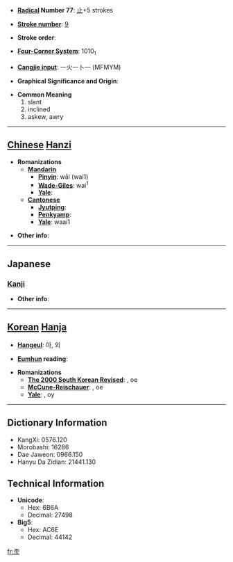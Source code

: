 * '''[[Wiktionary:Chinese radical index| Radical]] Number 77''': [[Wiktionary:Chinese radical index 止|止]]+5 strokes

* '''[[Wiktionary:Chinese total strokes index|Stroke number]]''': [[Wiktionary:Chinese total strokes index 9|9]]

* '''Stroke order''': 

* '''[[Wiktionary:Chinese four corner index|Four-Corner System]]''': 1010<sub>1</sub>

* '''[[Wiktionary:Chinese Cangjie index|Cangjie input]]''': 一火一卜一 (MFMYM)

* '''Graphical Significance and Origin''': 

* '''Common Meaning'''
*#slant
*# inclined
*# askew, awry


----

== [[Chinese]] [[Hanzi]] ==

* '''Romanizations'''
** '''[[Mandarin]]'''
*** '''[[Pinyin]]''': wāi (wai1)
*** '''[[Wade-Giles]]''': wai<sup>1</sup>
*** '''[[Yale]]''': 
** '''[[Cantonese]]'''
*** '''[[Jyutping]]''':
*** '''[[Penkyamp]]''': 
*** '''[[Yale]]''': waai1

* '''Other info''': 

----

==Japanese==
===[[Kanji]]===
{{kanji|on readings=[[わい]] (wai)|kun readings=[[ゆがむ]] (yugamu), [[ひずみ]] (hizumi)}}

* '''Other info''':  

----

== [[Korean]] [[Hanja]] ==

* '''[[Hangeul]]''': 아, 외

* '''[[Eumhun]] reading''': 

* '''Romanizations'''
** '''[[The 2000 South Korean Revised Romanization|The 2000 South Korean Revised]]''': , oe
** '''[[McCune-Reischauer]]''': , oe
** '''[[Yale]]''': , oy

----

== Dictionary Information ==

* KangXi: 0576.120
* Morobashi: 16286
* Dae Jaweon: 0966.150
* Hanyu Da Zidian: 21441.130

== Technical Information ==

* '''Unicode''':
** Hex: 6B6A
** Decimal: 27498
* '''Big5''':
** Hex: AC6E
** Decimal: 44142

[[fr:歪]]